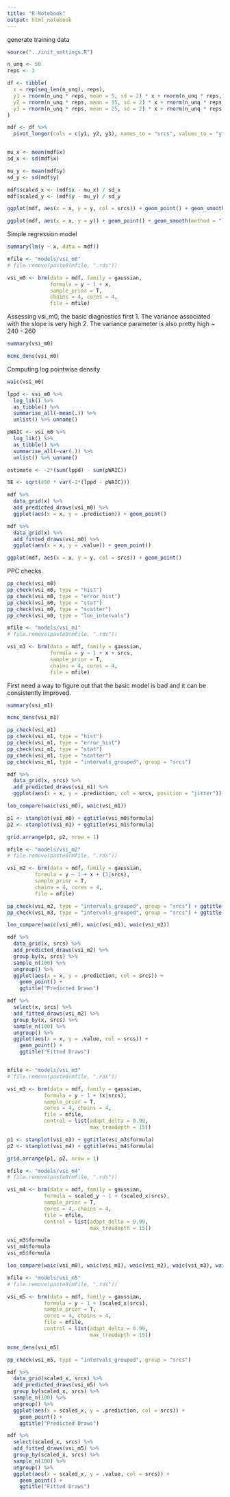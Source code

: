 ```yaml
---
title: "R Notebook"
output: html_notebook
---
```


generate training data

```r

source("../init_settings.R")

```


```r
n_unq <- 50
reps <- 3

df <- tibble(
  x = rep(seq_len(n_unq), reps),
  y1 = rnorm(n_unq * reps, mean = 5, sd = 2) * x + rnorm(n_unq * reps, mean = 0, sd = 0.5),
  y2 = rnorm(n_unq * reps, mean = 15, sd = 2) * x + rnorm(n_unq * reps, mean = 0, sd = 0.5),
  y3 = rnorm(n_unq * reps, mean = 25, sd = 2) * x + rnorm(n_unq * reps, mean = 0, sd = 0.5)
)

mdf <- df %>%
  pivot_longer(cols = c(y1, y2, y3), names_to = "srcs", values_to = "y")


mu_x <- mean(mdf$x)
sd_x <- sd(mdf$x)

mu_y <- mean(mdf$y)
sd_y <- sd(mdf$y)

mdf$scaled_x <- (mdf$x - mu_x) / sd_x
mdf$scaled_y <- (mdf$y - mu_y) / sd_y

ggplot(mdf, aes(x = x, y = y, col = srcs)) + geom_point() + geom_smooth(method = "lm")

ggplot(mdf, aes(x = x, y = y)) + geom_point() + geom_smooth(method = "lm")

```

Simple regression model
```r

summary(lm(y ~ x, data = mdf))

```


```r

mfile <- "models/vsi_m0"
# file.remove(paste0(mfile, ".rds"))

vsi_m0 <- brm(data = mdf, family = gaussian,
              formula = y ~ 1 + x,
              sample_prior = T,
              chains = 4, cores = 4,
              file = mfile)

```

Assessing vsi_m0, the basic diagnostics first
1. The variance associated with the slope is very high
2. The variance parameter is also pretty high ~ 240 - 260


```r

summary(vsi_m0)

mcmc_dens(vsi_m0)

```

Computing log pointwise density

```r

waic(vsi_m0)

```


```r

lppd <- vsi_m0 %>%
  log_lik() %>%
  as_tibble() %>%
  summarise_all(~mean(.)) %>%
  unlist() %>% unname()

pWAIC <- vsi_m0 %>%
  log_lik() %>%
  as_tibble() %>%
  summarise_all(~var(.)) %>%
  unlist() %>% unname()

estimate <- -2*(sum(lppd) - sum(pWAIC))

SE <- sqrt(450 * var(-2*(lppd - pWAIC)))

```



```r

mdf %>%
  data_grid(x) %>%
  add_predicted_draws(vsi_m0) %>%
  ggplot(aes(x = x, y = .prediction)) + geom_point()

mdf %>%
  data_grid(x) %>%
  add_fitted_draws(vsi_m0) %>%
  ggplot(aes(x = x, y = .value)) + geom_point()

ggplot(mdf, aes(x = x, y = y, col = srcs)) + geom_point()

```

PPC checks
```r

pp_check(vsi_m0)
pp_check(vsi_m0, type = "hist")
pp_check(vsi_m0, type = "error_hist")
pp_check(vsi_m0, type = "stat")
pp_check(vsi_m0, type = "scatter")
pp_check(vsi_m0, type = "loo_intervals")

```



```r

mfile <- "models/vsi_m1"
# file.remove(paste0(mfile, ".rds"))

vsi_m1 <- brm(data = mdf, family = gaussian,
              formula = y ~ 1 + x + srcs,
              sample_prior = T,
              chains = 4, cores = 4,
              file = mfile)

```

First need a way to figure out that the basic model is bad and it can be consistently improved.

```r

summary(vsi_m1)

```

```r

mcmc_dens(vsi_m1)

```

```r

pp_check(vsi_m1)
pp_check(vsi_m1, type = "hist")
pp_check(vsi_m1, type = "error_hist")
pp_check(vsi_m1, type = "stat")
pp_check(vsi_m1, type = "scatter")
pp_check(vsi_m1, type = "intervals_grouped", group = "srcs")

```


```r

mdf %>%
  data_grid(x, srcs) %>%
  add_predicted_draws(vsi_m1) %>%
  ggplot(aes(x = x, y = .prediction, col = srcs, position = "jitter")) + geom_jitter(width = 0.25, alpha = 0.01)

```

```r

loo_compare(waic(vsi_m0), waic(vsi_m1))

```



```r
p1 <- stanplot(vsi_m0) + ggtitle(vsi_m0$formula)
p2 <- stanplot(vsi_m1) + ggtitle(vsi_m1$formula)

grid.arrange(p1, p2, nrow = 1)
```


```r

mfile <- "models/vsi_m2"
# file.remove(paste0(mfile, ".rds"))

vsi_m2 <- brm(data = mdf, family = gaussian,
         formula = y ~ 1 + x + (1|srcs),
         sample_prior = T,
         chains = 4, cores = 4,
         file = mfile)

```

```r

pp_check(vsi_m2, type = "intervals_grouped", group = "srcs") + ggtitle(vsi_m2$formula)
pp_check(vsi_m3, type = "intervals_grouped", group = "srcs") + ggtitle(vsi_m3$formula)

```

```r
loo_compare(waic(vsi_m0), waic(vsi_m1), waic(vsi_m2))
```


```r

mdf %>%
  data_grid(x, srcs) %>%
  add_predicted_draws(vsi_m2) %>%
  group_by(x, srcs) %>%
  sample_n(100) %>%
  ungroup() %>%
  ggplot(aes(x = x, y = .prediction, col = srcs)) +
    geom_point() +
    ggtitle("Predicted Draws")

mdf %>%
  select(x, srcs) %>%
  add_fitted_draws(vsi_m2) %>%
  group_by(x, srcs) %>%
  sample_n(100) %>%
  ungroup() %>%
  ggplot(aes(x = x, y = .value, col = srcs)) +
    geom_point() +
    ggtitle("Fitted Draws")

```

```r


```


```r

mfile <- "models/vsi_m3"
# file.remove(paste0(mfile, ".rds"))

vsi_m3 <- brm(data = mdf, family = gaussian,
            formula = y ~ 1 + (x|srcs),
            sample_prior = T,
            cores = 4, chains = 4,
            file = mfile,
            control = list(adapt_delta = 0.99,
                           max_treedepth = 15))

```


```r

p1 <- stanplot(vsi_m3) + ggtitle(vsi_m3$formula)
p2 <- stanplot(vsi_m4) + ggtitle(vsi_m4$formula)

grid.arrange(p1, p2, nrow = 1)

```



```r

mfile <- "models/vsi_m4"
# file.remove(paste0(mfile, ".rds"))

vsi_m4 <- brm(data = mdf, family = gaussian,
            formula = scaled_y ~ 1 + (scaled_x|srcs),
            sample_prior = T,
            cores = 4, chains = 4,
            file = mfile,
            control = list(adapt_delta = 0.99,
                           max_treedepth = 15))

```


```r

vsi_m3$formula
vsi_m4$formula
vsi_m5$formula

loo_compare(waic(vsi_m0), waic(vsi_m1), waic(vsi_m2), waic(vsi_m3), waic(vsi_m5))

```

```r

mfile <- "models/vsi_m5"
# file.remove(paste0(mfile, ".rds"))

vsi_m5 <- brm(data = mdf, family = gaussian,
            formula = y ~ 1 + (scaled_x|srcs),
            sample_prior = T,
            cores = 4, chains = 4,
            file = mfile,
            control = list(adapt_delta = 0.99,
                           max_treedepth = 15))

```

```r

mcmc_dens(vsi_m5)

```


```r

pp_check(vsi_m5, type = "intervals_grouped", group = "srcs")

```

```r

mdf %>%
  data_grid(scaled_x, srcs) %>%
  add_predicted_draws(vsi_m5) %>%
  group_by(scaled_x, srcs) %>%
  sample_n(100) %>%
  ungroup() %>%
  ggplot(aes(x = scaled_x, y = .prediction, col = srcs)) +
    geom_point() +
    ggtitle("Predicted Draws")

mdf %>%
  select(scaled_x, srcs) %>%
  add_fitted_draws(vsi_m5) %>%
  group_by(scaled_x, srcs) %>%
  sample_n(100) %>%
  ungroup() %>%
  ggplot(aes(x = scaled_x, y = .value, col = srcs)) +
    geom_point() +
    ggtitle("Fitted Draws")

```

